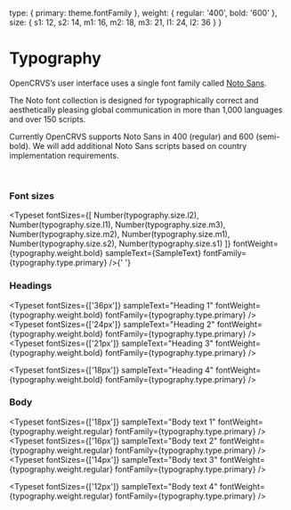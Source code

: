 

<Meta title="Styles/Typography" />

  type: {
    primary: theme.fontFamily
  },
  weight: {
    regular: '400',
    bold: '600'
  },
  size: {
    s1: 12,
    s2: 14,
    m1: 16,
    m2: 18,
    m3: 21,
    l1: 24,
    l2: 36
  }
}


# Typography

OpenCRVS’s user interface uses a single font family called [Noto Sans](https://fonts.google.com/noto/fonts).

The Noto font collection is designed for typographically correct and aesthetically pleasing global communication in more than 1,000 languages and over 150 scripts.

Currently OpenCRVS supports Noto Sans in 400 (regular) and 600 (semi-bold). We will add additional Noto Sans scripts based on country implementation requirements.

<br />

### Font sizes

<Typeset
  fontSizes={[
    Number(typography.size.l2),
    Number(typography.size.l1),
    Number(typography.size.m3),
    Number(typography.size.m2),
    Number(typography.size.m1),
    Number(typography.size.s2),
    Number(typography.size.s1)
  ]}
  fontWeight={typography.weight.bold}
  sampleText={SampleText}
  fontFamily={typography.type.primary}
/>{' '}

### Headings

<Typeset
  fontSizes={['36px']}
  sampleText="Heading 1"
  fontWeight={typography.weight.bold}
  fontFamily={typography.type.primary}
/>
<Typeset
  fontSizes={['24px']}
  sampleText="Heading 2"
  fontWeight={typography.weight.bold}
  fontFamily={typography.type.primary}
/>
<Typeset
  fontSizes={['21px']}
  sampleText="Heading 3"
  fontWeight={typography.weight.bold}
  fontFamily={typography.type.primary}
/>

<Typeset
  fontSizes={['18px']}
  sampleText="Heading 4"
  fontWeight={typography.weight.bold}
  fontFamily={typography.type.primary}
/>

### Body

<Typeset
  fontSizes={['18px']}
  sampleText="Body text 1"
  fontWeight={typography.weight.regular}
  fontFamily={typography.type.primary}
/>
<Typeset
  fontSizes={['16px']}
  sampleText="Body text 2"
  fontWeight={typography.weight.regular}
  fontFamily={typography.type.primary}
/>
<Typeset
  fontSizes={['14px']}
  sampleText="Body text 3"
  fontWeight={typography.weight.regular}
  fontFamily={typography.type.primary}
/>

<Typeset
  fontSizes={['12px']}
  sampleText="Body text 4"
  fontWeight={typography.weight.regular}
  fontFamily={typography.type.primary}
/>
